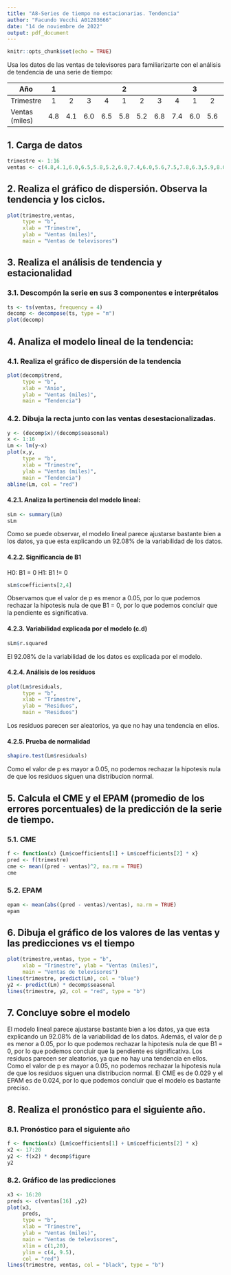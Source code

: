 ```yaml
---
title: "A8-Series de tiempo no estacionarias. Tendencia"
author: "Facundo Vecchi A01283666"
date: "14 de noviembre de 2022"
output: pdf_document
---
```


```r
knitr::opts_chunk$set(echo = TRUE)
```

Usa los datos de las ventas de televisores para familiarizarte con el análisis de tendencia de una serie de tiempo:

| Año            |  1  |     |     |     |  2  |     |     |     |  3  |     |     |     |  4  |     |     |     |
|----------------|:---:|:---:|:---:|:---:|:---:|:---:|:---:|:---:|:---:|:---:|:---:|:---:|:---:|:---:|:---:|:---:|
| Trimestre      |  1  |  2  |  3  |  4  |  1  |  2  |  3  |  4  |  1  |  2  |  3  |  4  |  1  |  2  |  3  |  4  |
| Ventas (miles) | 4.8 | 4.1 | 6.0 | 6.5 | 5.8 | 5.2 | 6.8 | 7.4 | 6.0 | 5.6 | 7.5 | 7.8 | 6.3 | 5.9 | 8.0 | 8.4 |

## 1. Carga de datos

```r
trimestre <- 1:16
ventas <- c(4.8,4.1,6.0,6.5,5.8,5.2,6.8,7.4,6.0,5.6,7.5,7.8,6.3,5.9,8.0,8.4)
```

## 2. Realiza el gráfico de dispersión. Observa la tendencia y los ciclos.

```r
plot(trimestre,ventas,
     type = "b",
     xlab = "Trimestre",
     ylab = "Ventas (miles)",
     main = "Ventas de televisores")
```

## 3. Realiza el análisis de tendencia y estacionalidad

### 3.1. Descompón la serie en sus 3 componentes e interprétalos

```r
ts <- ts(ventas, frequency = 4)
decomp <- decompose(ts, type = "m")
plot(decomp)
```

## 4. Analiza el modelo lineal de la tendencia:

### 4.1. Realiza el gráfico de dispersión de la tendencia

```r
plot(decomp$trend,
     type = "b",
     xlab = "Anio",
     ylab = "Ventas (miles)",
     main = "Tendencia")
```

### 4.2. Dibuja la recta junto con las ventas desestacionalizadas.

```r
y <- (decomp$x)/(decomp$seasonal)
x <- 1:16
Lm <- lm(y~x)
plot(x,y,
     type = "b",
     xlab = "Trimestre",
     ylab = "Ventas (miles)",
     main = "Tendencia")
abline(Lm, col = "red")
```

#### 4.2.1. Analiza la pertinencia del modelo lineal:

```r
sLm <- summary(Lm)
sLm
```

Como se puede observar, el modelo lineal parece ajustarse bastante bien a los datos, ya que esta explicando un 92.08% de la variabilidad de los datos.

#### 4.2.2. Significancia de B1
H0: B1 = 0
H1: B1 != 0

```r
sLm$coefficients[2,4]
```

Observamos que el valor de p es menor a 0.05, por lo que podemos rechazar la hipotesis nula de que B1 = 0, por lo que podemos concluir que la pendiente es significativa.

#### 4.2.3. Variabilidad explicada por el modelo (c.d)

```r
sLm$r.squared
```

El 92.08% de la variabilidad de los datos es explicada por el modelo.

#### 4.2.4. Análisis de los residuos \newline

```r
plot(Lm$residuals,
     type = "b",
     xlab = "Trimestre",
     ylab = "Residuos",
     main = "Residuos")
```



Los residuos parecen ser aleatorios, ya que no hay una tendencia en ellos.

#### 4.2.5. Prueba de normalidad

```r
shapiro.test(Lm$residuals)
```

Como el valor de p es mayor a 0.05, no podemos rechazar la hipotesis nula de que los residuos siguen una distribucion normal.

## 5. Calcula el CME y el EPAM (promedio de los errores porcentuales) de la predicción de la serie de tiempo.

### 5.1. CME

```r
f <- function(x) {Lm$coefficients[1] + Lm$coefficients[2] * x}
pred <- f(trimestre)
cme <- mean((pred - ventas)^2, na.rm = TRUE)
cme
```

### 5.2. EPAM

```r
epam <- mean(abs((pred - ventas)/ventas), na.rm = TRUE)
epam
```

## 6. Dibuja el gráfico de los valores de las ventas y las predicciones vs el tiempo

```r
plot(trimestre,ventas, type = "b",
     xlab = "Trimestre", ylab = "Ventas (miles)",
     main = "Ventas de televisores")
lines(trimestre, predict(Lm), col = "blue")
y2 <- predict(Lm) * decomp$seasonal
lines(trimestre, y2, col = "red", type = "b")
```

## 7. Concluye sobre el modelo

El modelo lineal parece ajustarse bastante bien a los datos, ya que esta explicando un 92.08% de la variabilidad de los datos. Además, el valor de p es menor a 0.05, por lo que podemos rechazar la hipotesis nula de que B1 = 0, por lo que podemos concluir que la pendiente es significativa. Los residuos parecen ser aleatorios, ya que no hay una tendencia en ellos. Como el valor de p es mayor a 0.05, no podemos rechazar la hipotesis nula de que los residuos siguen una distribucion normal. El CME es de 0.029 y el EPAM es de 0.024, por lo que podemos concluir que el modelo es bastante preciso.

## 8. Realiza el pronóstico para el siguiente año.

### 8.1. Pronóstico para el siguiente año

```r
f <- function(x) {Lm$coefficients[1] + Lm$coefficients[2] * x}
x2 <- 17:20
y2 <- f(x2) * decomp$figure
y2
```

### 8.2. Gráfico de las predicciones

```r
x3 <- 16:20
preds <- c(ventas[16] ,y2)
plot(x3,
     preds,
     type = "b",
     xlab = "Trimestre",
     ylab = "Ventas (miles)",
     main = "Ventas de televisores",
     xlim = c(1,20),
     ylim = c(4, 9.5),
     col = "red")
lines(trimestre, ventas, col = "black", type = "b")

```
